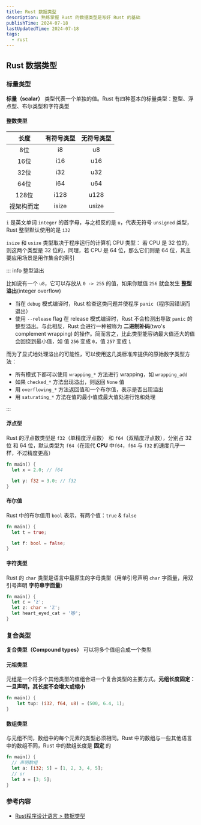 ```yaml
---
title: Rust 数据类型
description: 熟练掌握 Rust 的数据类型是写好 Rust 的基础
publishTime: 2024-07-18
lastUpdatedTime: 2024-07-18
tags: 
  - rust
---
```


## Rust 数据类型

### 标量类型

**标量（scalar）** 类型代表一个单独的值。Rust 有四种基本的标量类型：整型、浮点型、布尔类型和字符类型

#### 整数类型

| 长度 | 有符号类型 | 无符号类型 |
| :-: | :-: | :-: |
| 8位 | i8 | u8 |
| 16位 |  i16  | u16 |
| 32位 | i32 | u32 |
| 64位 | i64 | u64 |
| 128位 |i128 | u128 |
| 视架构而定 |isize | usize |

`i` 是英文单词 `integer` 的首字母，与之相反的是 `u`，代表无符号 `unsigned` 类型，Rust 整型默认使用的是 `i32`

`isize` 和 `usize` 类型取决于程序运行的计算机 CPU 类型： 若 CPU 是 32 位的，则这两个类型是 32 位的，同理，若 CPU 是 64 位，那么它们则是 64 位，其主要应用场景是用作集合的索引

::: info 整型溢出

比如说有一个 `u8`，它可以存放从 `0 -> 255` 的值，如果你赋值 `256` 就会发生 **整型溢出**(integer overflow)

- 当在 `debug` 模式编译时，Rust 检查这类问题并使程序 `panic`（程序因错误而退出）
- 使用 `--release` flag 在 release 模式编译时，Rust 不会检测出导致 `panic` 的整型溢出。与此相反，Rust 会进行一种被称为 **二进制补码**(two's complement wrapping) 的操作。简而言之，比此类型能容纳最大值还大的值会回绕到最小值，如 值 `256` 变成 `0`，值 `257` 变成 `1`

而为了显式地处理溢出的可能性，可以使用这几类标准库提供的原始数字类型方法：

- 所有模式下都可以使用 `wrapping_*` 方法进行 wrapping，如 `wrapping_add`
- 如果 `checked_*` 方法出现溢出，则返回 `None` 值
- 用 `overflowing_*` 方法返回值和一个布尔值，表示是否出现溢出
- 用 `saturating_*` 方法在值的最小值或最大值处进行饱和处理

:::

#### 浮点型

Rust 的浮点数类型是 `f32`（单精度浮点数） 和 `f64`（双精度浮点数），分别占 32 位 和 64 位，默认类型为 `f64`（在现代 **CPU** 中`f64`，`f64` 与 `f32` 的速度几乎一样，不过精度更高）

```rust
fn main() {
  let x = 2.0; // f64

  let y: f32 = 3.0; // f32
}
```

#### 布尔值

Rust 中的布尔值用 `bool` 表示，有两个值：`true` & `false`

```rust
fn main() {
  let t = true;

  let f: bool = false;
}
```

#### 字符类型

Rust 的 `char` 类型是语言中最原生的字母类型（用单引号声明 `char` 字面量，用双引号声明 **字符串字面量**）

```rust
fn main() {
  let c = 'z';
  let z: char = 'ℤ';
  let heart_eyed_cat = '😻';
}
```

### 复合类型

**复合类型（Compound types）** 可以将多个值组合成一个类型

#### 元祖类型

元组是一个将多个其他类型的值组合进一个复合类型的主要方式。**元组长度固定：一旦声明，其长度不会增大或缩小**

```rust
fn main() {
    let tup: (i32, f64, u8) = (500, 6.4, 1);
}
```

#### 数组类型

与元组不同，数组中的每个元素的类型必须相同。Rust 中的数组与一些其他语言中的数组不同，Rust 中的数组长度是 **固定** 的

```rust
fn main() {
  // 声明数组
  let a: [i32; 5] = [1, 2, 3, 4, 5];
  // or
  let a = [3; 5];
}
```

### 参考内容

- [Rust程序设计语言 > 数据类型](https://kaisery.github.io/trpl-zh-cn/ch03-02-data-types.html)
